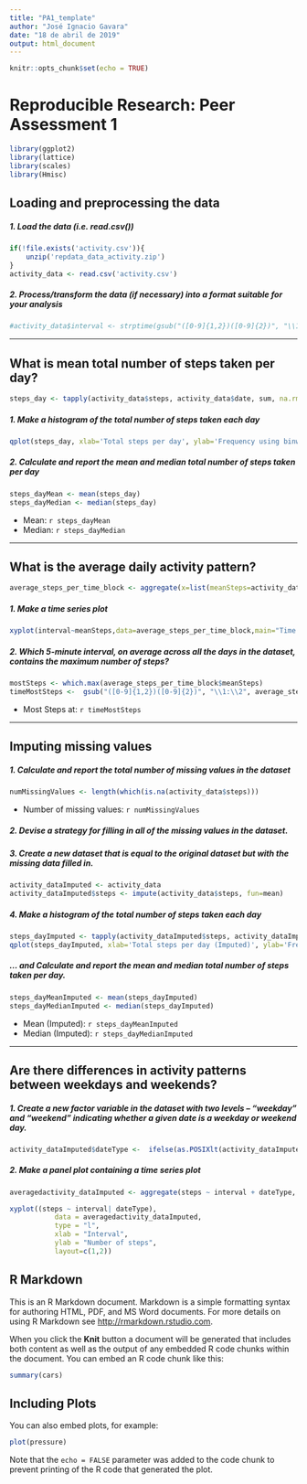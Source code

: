 ```yaml
---
title: "PA1_template"
author: "José Ignacio Gavara"
date: "18 de abril de 2019"
output: html_document
---
```


```r
knitr::opts_chunk$set(echo = TRUE)
```
# Reproducible Research: Peer Assessment 1

```r
library(ggplot2)
library(lattice)
library(scales)
library(Hmisc)
```

## Loading and preprocessing the data
##### 1. Load the data (i.e. read.csv())
```r
if(!file.exists('activity.csv')){
    unzip('repdata_data_activity.zip')
}
activity_data <- read.csv('activity.csv')
```
##### 2. Process/transform the data (if necessary) into a format suitable for your analysis
```r
#activity_data$interval <- strptime(gsub("([0-9]{1,2})([0-9]{2})", "\\1:\\2", activity_data$interval), format='%H:%M')
```

-----

## What is mean total number of steps taken per day?
```r
steps_day <- tapply(activity_data$steps, activity_data$date, sum, na.rm=TRUE)
```

##### 1. Make a histogram of the total number of steps taken each day
```r
qplot(steps_day, xlab='Total steps per day', ylab='Frequency using binwith 500', binwidth=500)
```

##### 2. Calculate and report the mean and median total number of steps taken per day
```r
steps_dayMean <- mean(steps_day)
steps_dayMedian <- median(steps_day)
```
* Mean: `r steps_dayMean`
* Median:  `r steps_dayMedian`

-----

## What is the average daily activity pattern?
```r
average_steps_per_time_block <- aggregate(x=list(meanSteps=activity_data$steps), by=list(interval=activity_data$interval), FUN=mean, na.rm=TRUE)
```

##### 1. Make a time series plot
```r
xyplot(interval~meanSteps,data=average_steps_per_time_block,main="Time Series Plot",xlab="5-minute interval", ylab="average number of steps taken")
```

##### 2. Which 5-minute interval, on average across all the days in the dataset, contains the maximum number of steps?
```r
mostSteps <- which.max(average_steps_per_time_block$meanSteps)
timeMostSteps <-  gsub("([0-9]{1,2})([0-9]{2})", "\\1:\\2", average_steps_per_time_block[mostSteps,'interval'])
```

* Most Steps at: `r timeMostSteps`

----

## Imputing missing values
##### 1. Calculate and report the total number of missing values in the dataset 
```r
numMissingValues <- length(which(is.na(activity_data$steps)))
```

* Number of missing values: `r numMissingValues`

##### 2. Devise a strategy for filling in all of the missing values in the dataset.
##### 3. Create a new dataset that is equal to the original dataset but with the missing data filled in.
```r
activity_dataImputed <- activity_data
activity_dataImputed$steps <- impute(activity_data$steps, fun=mean)
```


##### 4. Make a histogram of the total number of steps taken each day 
```r
steps_dayImputed <- tapply(activity_dataImputed$steps, activity_dataImputed$date, sum)
qplot(steps_dayImputed, xlab='Total steps per day (Imputed)', ylab='Frequency using binwith 500', binwidth=500)
```

##### ... and Calculate and report the mean and median total number of steps taken per day. 
```r
steps_dayMeanImputed <- mean(steps_dayImputed)
steps_dayMedianImputed <- median(steps_dayImputed)
```
* Mean (Imputed): `r steps_dayMeanImputed`
* Median (Imputed):  `r steps_dayMedianImputed`


----

## Are there differences in activity patterns between weekdays and weekends?
##### 1. Create a new factor variable in the dataset with two levels – “weekday” and “weekend” indicating whether a given date is a weekday or weekend day.

```r
activity_dataImputed$dateType <-  ifelse(as.POSIXlt(activity_dataImputed$date)$wday %in% c(0,6), 'weekend', 'weekday')
```

##### 2. Make a panel plot containing a time series plot

```r
averagedactivity_dataImputed <- aggregate(steps ~ interval + dateType, data=activity_dataImputed, mean)

xyplot((steps ~ interval| dateType), 
           data = averagedactivity_dataImputed,
           type = "l",
           xlab = "Interval",
           ylab = "Number of steps",
           layout=c(1,2)) 

```
## R Markdown

This is an R Markdown document. Markdown is a simple formatting syntax for authoring HTML, PDF, and MS Word documents. For more details on using R Markdown see <http://rmarkdown.rstudio.com>.

When you click the **Knit** button a document will be generated that includes both content as well as the output of any embedded R code chunks within the document. You can embed an R code chunk like this:

```r
summary(cars)
```

## Including Plots

You can also embed plots, for example:

```r
plot(pressure)
```

Note that the `echo = FALSE` parameter was added to the code chunk to prevent printing of the R code that generated the plot.
